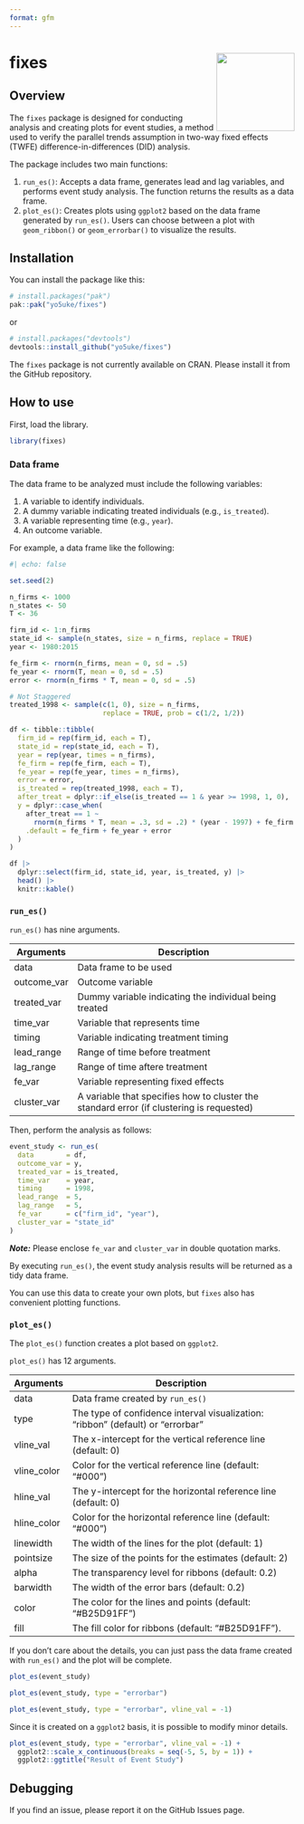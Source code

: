 ```yaml
---
format: gfm
---
```


<!-- README.md is generated from README.Qmd. Please edit that file -->

# fixes <a><img src="man/figures/logo.png" align="right" height="138" /></a>

## Overview

The `fixes` package is designed for conducting analysis and creating plots for event studies, a method used to verify the parallel trends assumption in two-way fixed effects (TWFE) difference-in-differences (DID) analysis.

The package includes two main functions:

1. `run_es()`: Accepts a data frame, generates lead and lag variables, and performs event study analysis. The function returns the results as a data frame.
2. `plot_es()`: Creates plots using `ggplot2` based on the data frame generated by `run_es()`. Users can choose between a plot with `geom_ribbon()` or `geom_errorbar()` to visualize the results.

## Installation

You can install the package like this:

```.r
# install.packages("pak")
pak::pak("yo5uke/fixes")
```

or

```.r
# install.packages("devtools")
devtools::install_github("yo5uke/fixes")
```

The `fixes` package is not currently available on CRAN. Please install it from the GitHub repository.

## How to use

First, load the library.

```.r
library(fixes)
```

### Data frame

The data frame to be analyzed must include the following variables:

1. A variable to identify individuals.
1. A dummy variable indicating treated individuals (e.g., `is_treated`).
1. A variable representing time (e.g., `year`).
1. An outcome variable.

For example, a data frame like the following:

```r
#| echo: false

set.seed(2)

n_firms <- 1000
n_states <- 50
T <- 36

firm_id <- 1:n_firms
state_id <- sample(n_states, size = n_firms, replace = TRUE)
year <- 1980:2015

fe_firm <- rnorm(n_firms, mean = 0, sd = .5)
fe_year <- rnorm(T, mean = 0, sd = .5)
error <- rnorm(n_firms * T, mean = 0, sd = .5)

# Not Staggered
treated_1998 <- sample(c(1, 0), size = n_firms, 
                       replace = TRUE, prob = c(1/2, 1/2))

df <- tibble::tibble(
  firm_id = rep(firm_id, each = T), 
  state_id = rep(state_id, each = T), 
  year = rep(year, times = n_firms), 
  fe_firm = rep(fe_firm, each = T), 
  fe_year = rep(fe_year, times = n_firms), 
  error = error, 
  is_treated = rep(treated_1998, each = T), 
  after_treat = dplyr::if_else(is_treated == 1 & year >= 1998, 1, 0), 
  y = dplyr::case_when(
    after_treat == 1 ~ 
      rnorm(n_firms * T, mean = .3, sd = .2) * (year - 1997) + fe_firm + fe_year + error, 
    .default = fe_firm + fe_year + error
  )
)

df |> 
  dplyr::select(firm_id, state_id, year, is_treated, y) |> 
  head() |> 
  knitr::kable()
```

### `run_es()`

`run_es()` has nine arguments.

| Arguments   | Description                                                                              |
|-------------|------------------------------------------------------------------------------------------|
| data        | Data frame to be used                                                                    |
| outcome_var | Outcome variable                                                                         |
| treated_var | Dummy variable indicating the individual being treated                                   |
| time_var    | Variable that represents time                                                            |
| timing      | Variable indicating treatment timing                                                     |
| lead_range  | Range of time before treatment                                                           |
| lag_range   | Range of time aftere treatment                                                           |
| fe_var      | Variable representing fixed effects                                                      |
| cluster_var | A variable that specifies how to cluster the standard error (if clustering is requested) |

Then, perform the analysis as follows:

```.r
event_study <- run_es(
  data        = df, 
  outcome_var = y, 
  treated_var = is_treated, 
  time_var    = year, 
  timing      = 1998, 
  lead_range  = 5, 
  lag_range   = 5, 
  fe_var      = c("firm_id", "year"), 
  cluster_var = "state_id"
)
```

***Note:*** Please enclose `fe_var` and `cluster_var` in double quotation marks.

By executing `run_es()`, the event study analysis results will be returned as a tidy data frame.

You can use this data to create your own plots, but `fixes` also has convenient plotting functions.

### `plot_es()`

The `plot_es()` function creates a plot based on `ggplot2`. 

`plot_es()` has 12 arguments.

| Arguments   | Description                                                                     |
|-------------|---------------------------------------------------------------------------------|
| data        | Data frame created by `run_es()`                                                |
| type        | The type of confidence interval visualization: "ribbon" (default) or "errorbar" |
| vline_val   | The x-intercept for the vertical reference line (default: 0)                    |
| vline_color | Color for the vertical reference line (default: "#000")                         |
| hline_val   | The y-intercept for the horizontal reference line (default: 0)                  |
| hline_color | Color for the horizontal reference line (default: "#000")                       |
| linewidth   | The width of the lines for the plot (default: 1)                                |
| pointsize   | The size of the points for the estimates (default: 2)                           |
| alpha       | The transparency level for ribbons (default: 0.2)                               |
| barwidth    | The width of the error bars (default: 0.2)                                      |
| color       | The color for the lines and points (default: "#B25D91FF")                       |
| fill        | The fill color for ribbons (default: "#B25D91FF").                              |

If you don't care about the details, you can just pass the data frame created with `run_es()` and the plot will be complete.

```.r
plot_es(event_study)
```

```.r
plot_es(event_study, type = "errorbar")
```

```.r
plot_es(event_study, type = "errorbar", vline_val = -1)
```

Since it is created on a `ggplot2` basis, it is possible to modify minor details.

```.r
plot_es(event_study, type = "errorbar", vline_val = -1) + 
  ggplot2::scale_x_continuous(breaks = seq(-5, 5, by = 1)) + 
  ggplot2::ggtitle("Result of Event Study")
```

## Debugging

If you find an issue, please report it on the GitHub Issues page.

